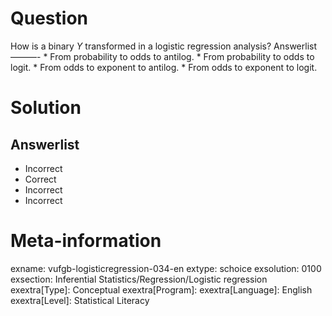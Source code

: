 Question
========
  
How is a binary *Y* transformed in a logistic regression analysis? 
Answerlist
----------
* From probability to odds to antilog.
* From probability to odds to logit.
* From odds to exponent to antilog.
* From odds to exponent to logit.

Solution
========

Answerlist
----------
* Incorrect
* Correct
* Incorrect
* Incorrect

Meta-information
================
exname: vufgb-logisticregression-034-en
extype: schoice
exsolution: 0100
exsection: Inferential Statistics/Regression/Logistic regression
exextra[Type]: Conceptual
exextra[Program]: 
exextra[Language]: English
exextra[Level]: Statistical Literacy
